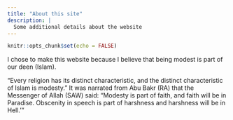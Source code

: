 ```yaml
---
title: "About this site"
description: |
  Some additional details about the website
---
```


```r
knitr::opts_chunk$set(echo = FALSE)
```
I chose to make this website because I believe that being modest is part of our deen (Islam).

“Every religion has its distinct characteristic, and the distinct characteristic of Islam is modesty.” It was narrated from Abu Bakr (RA) that the Messenger of Allah (SAW) said: “Modesty is part of faith, and faith will be in Paradise. Obscenity in speech is part of harshness and harshness will be in Hell.'”
